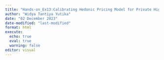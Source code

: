```yaml
---
title: "Hands-on_Ex13:Calibrating Hedonic Pricing Model for Private Highrise Property with GWR Method"
author: "Widya Tantiya Yutika"
date: "02 December 2023"
date-modified: "last-modified"
format: html
execute: 
  echo: true
  eval: true
  warning: false
editor: visual
---
```


